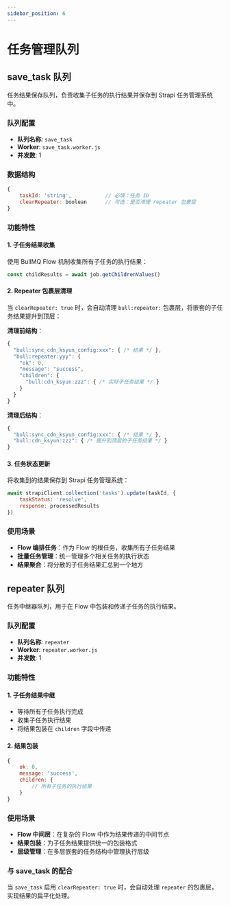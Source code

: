 ```yaml
---
sidebar_position: 6
---
```


# 任务管理队列

## save_task 队列

任务结果保存队列，负责收集子任务的执行结果并保存到 Strapi 任务管理系统中。

### 队列配置

- **队列名称**: `save_task`
- **Worker**: `save_task.worker.js`
- **并发数**: 1

### 数据结构

```javascript
{
    taskId: 'string',           // 必填：任务 ID
    clearRepeater: boolean      // 可选：是否清理 repeater 包裹层
}
```

### 功能特性

#### 1. 子任务结果收集

使用 BullMQ Flow 机制收集所有子任务的执行结果：

```javascript
const childResults = await job.getChildrenValues()
```

#### 2. Repeater 包裹层清理

当 `clearRepeater: true` 时，会自动清理 `bull:repeater:` 包裹层，将嵌套的子任务结果提升到顶层：

**清理前结构**：
```javascript
{
  "bull:sync_cdn_ksyun_config:xxx": { /* 结果 */ },
  "bull:repeater:yyy": {
    "ok": 0,
    "message": "success", 
    "children": {
      "bull:cdn_ksyun:zzz": { /* 实际子任务结果 */ }
    }
  }
}
```

**清理后结构**：
```javascript
{
  "bull:sync_cdn_ksyun_config:xxx": { /* 结果 */ },
  "bull:cdn_ksyun:zzz": { /* 提升到顶层的子任务结果 */ }
}
```

#### 3. 任务状态更新

将收集到的结果保存到 Strapi 任务管理系统：

```javascript
await strapiClient.collection('tasks').update(taskId, {
    taskStatus: 'resolve',
    response: processedResults
})
```

### 使用场景

- **Flow 编排任务**：作为 Flow 的根任务，收集所有子任务结果
- **批量任务管理**：统一管理多个相关任务的执行状态
- **结果聚合**：将分散的子任务结果汇总到一个地方

## repeater 队列

任务中继器队列，用于在 Flow 中包装和传递子任务的执行结果。

### 队列配置

- **队列名称**: `repeater`
- **Worker**: `repeater.worker.js`
- **并发数**: 1

### 功能特性

#### 1. 子任务结果中继

- 等待所有子任务执行完成
- 收集子任务执行结果
- 将结果包装在 `children` 字段中传递

#### 2. 结果包装

```javascript
{
    ok: 0,
    message: 'success',
    children: {
        // 所有子任务的执行结果
    }
}
```

### 使用场景

- **Flow 中间层**：在复杂的 Flow 中作为结果传递的中间节点
- **结果包装**：为子任务结果提供统一的包装格式
- **层级管理**：在多层嵌套的任务结构中管理执行层级

### 与 save_task 的配合

当 `save_task` 启用 `clearRepeater: true` 时，会自动处理 `repeater` 的包裹层，实现结果的扁平化处理。